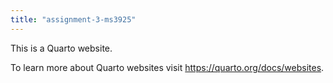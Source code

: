 ```yaml
---
title: "assignment-3-ms3925"
---
```


This is a Quarto website.

To learn more about Quarto websites visit <https://quarto.org/docs/websites>.
